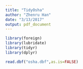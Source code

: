 ```yaml
---
title: "TidyOsha"
author: "Zhenru Han"
date: "3/13/2017"
output: pdf_document
---
```


```r
library(foreign)
library(lubridate)
library(tidyr)
library(dplyr)

read.dbf("osha.dbf",as.is=FALSE)

```
